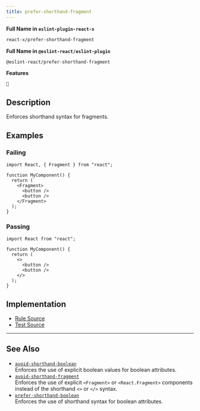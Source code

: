 ```yaml
---
title: prefer-shorthand-fragment
---
```


**Full Name in `eslint-plugin-react-x`**

```sh copy
react-x/prefer-shorthand-fragment
```

**Full Name in `@eslint-react/eslint-plugin`**

```sh copy
@eslint-react/prefer-shorthand-fragment
```

**Features**

`🔧`

## Description

Enforces shorthand syntax for fragments.

## Examples

### Failing

```tsx
import React, { Fragment } from "react";

function MyComponent() {
  return (
    <Fragment>
      <button />
      <button />
    </Fragment>
  );
}
```

### Passing

```tsx
import React from "react";

function MyComponent() {
  return (
    <>
      <button />
      <button />
    </>
  );
}
```

## Implementation

- [Rule Source](https://github.com/Rel1cx/eslint-react/tree/main/packages/plugins/eslint-plugin-react-x/src/rules/prefer-shorthand-fragment.ts)
- [Test Source](https://github.com/Rel1cx/eslint-react/tree/main/packages/plugins/eslint-plugin-react-x/src/rules/prefer-shorthand-fragment.spec.ts)

---

## See Also

- [`avoid-shorthand-boolean`](./avoid-shorthand-boolean)\
  Enforces the use of explicit boolean values for boolean attributes.
- [`avoid-shorthand-fragment`](./avoid-shorthand-fragment)\
  Enforces the use of explicit `<Fragment>` or `<React.Fragment>` components instead of the shorthand `<>` or `</>` syntax.
- [`prefer-shorthand-boolean`](./prefer-shorthand-boolean)\
  Enforces the use of shorthand syntax for boolean attributes.
